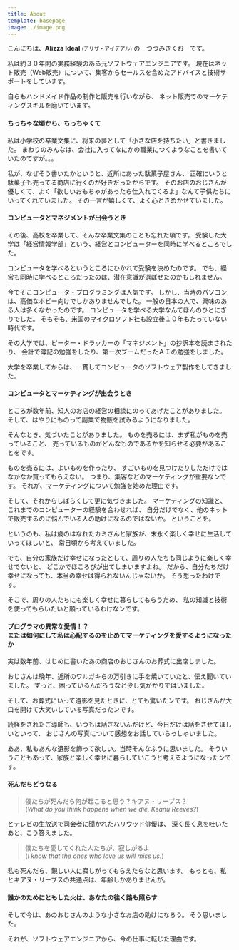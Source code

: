 ```yaml
---
title: About
template: basepage
image: ./image.png
---
```


こんにちは、<b>Alizza Ideal</b> <small>(アリザ・アイデアル)</small> の　つつみきくお　です。

私は約３０年間の実務経験のある元ソフトウェアエンジニアです。
現在はネット販売（Web販売）について、集客からセールスを含めたアドバイスと技術サポートをしています。

自らもハンドメイド作品の制作と販売を行いながら、
ネット販売でのマーケティングスキルを磨いています。

#### ちっちゃな頃から、ちっちゃくて

私は小学校の卒業文集に、将来の夢として「小さな店を持ちたい」と書きました。
まわりのみんなは、会社に入ってなにかの職業につくようなことを書いていたのですが。。。

私が、なぜそう書いたかというと、近所にあった駄菓子屋さん、
正確にいうと駄菓子も売ってる商店に行くのが好きだったからです。
そのお店のおじさんが優しくて、よく「欲しいおもちゃがあったら仕入れてくるよ」なんて子供たちにいってくれていました。
その一言が嬉しくて、よく心ときめかせていました。

#### コンピュータとマネジメントが出会うとき

その後、高校を卒業して、そんな卒業文集のことも忘れた頃です。
受験した大学は「経営情報学部」という、経営とコンピューターを同時に学べるところでした。

コンピュータを学べるというところにひかれて受験を決めたのです。
でも、経営も同時に学べるところだったのは、潜在意識が選ばせたのかもしれません。

今でそこコンピュータ・プログラミングは人気です。
しかし、当時のパソコンは、高価なホビー向けでしかありませんでした。
一般の日本の人で、興味のある人は多くなかったのです。
コンピュータを学べる大学なんてほんのひとにぎりでした。
そもそも、米国のマイクロソフト社も設立後１０年もたっていない時代です。

その大学では、ピーター・ドラッカーの「マネジメント」の抄訳本を読まされたり、
会計で簿記の勉強をしたり、第一次ブームだったＡＩの勉強をしました。

大学を卒業してからは、一貫してコンピュータのソフトウェア製作をしてきました。

#### コンピュータとマーケティングが出会うとき

ところが数年前、知人のお店の経営の相談にのってあげたことがありました。
そして、はやりにものって副業で物販を試みるようになりました。

そんなとき、気づいたことがありました。
ものを売るには、まず私がものを売っていること、
売っているものがどんなものであるかを知らせる必要があることをです。

ものを売るには、よいものを作ったり、
すごいものを見つけたりしただけではなかなか買ってもらえない。
つまり、集客などのマーケティングが重要なンです。
それが、マーケティングについて勉強を始めた理由です。

そして、それからしばらくして更に気づきました。
マーケティングの知識と、これまでのコンピューターの経験を合わせれば、
自分だけでなく、他のネットで販売するのに悩んでいる人の助けになるのではないか。
ということを。

というのも、私は歳のはなれたカミさんと家族が、末永く楽しく幸せに生活していってほしいと、
常日頃から考えていました。

でも、自分の家族だけ幸せになったとして、周りの人たちも同じように楽しく幸せでないと、
どこかでほころびが出てしまいますよね。
だから、自分たちだけ幸せになっても、本当の幸せは得られないんじゃないか。
そう思ったわけです。

そこで、周りの人たちにも楽しく幸せに暮らしてもらうため、
私の知識と技術を使ってもらいたいと願っているわけなンです。

#### プログラマの異常な愛情！？<br/>または如何にして私は心配するのを止めてマーケティングを愛するようになったか

実は数年前、はじめに書いたあの商店のおじさんのお葬式に出席しました。

おじさんは晩年、近所のワルガキらの万引きに手を焼いていたと、伝え聞いていました。
ずっと、困っているんだろうなと少し気がかりではいました。

そして、お葬式にいって遺影を見たときに、とても驚いたンです。
おじさんが大口を開けて大笑いしている写真だったンです。

読経をされたご導師も、いつもは話さないんだけど、今日だけは話をさせてほしいといって、
おじさんの写真について感想をお話していらっしゃいました。

ああ、私もあんな遺影を飾って欲しい。当時そんなふうに思いました。
そういうこともあって、家族と楽しく幸せに暮らしていこうと考えるようになったンです。

#### 死んだらどうなる

>    僕たちが死んだら何が起こると思う？キアヌ・リーブス？<br/>
>    (_What do you think happens when we die, Keanu Reeves?_)

とテレビの生放送で司会者に聞かれたハリウッド俳優は、
深く長く息を吐いたあと、こう答えました。

>    僕たちを愛してくれた人たちが、寂しがるよ<br/>
>    (_I know that the ones who love us will miss us._)

私も死んだら、親しい人に寂しがってもらえたらなと思います。
もっとも、私とキアヌ・リーブスの共通点は、年齢しかありませんが。

#### 誰かのためにともした火は、あなたの往く路も照らす

そして今は、あのおじさんのような小さなお店の助けになろう。
そう思いました。

それが、ソフトウェアエンジニアから、今の仕事に転じた理由です。
